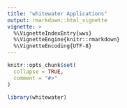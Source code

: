 ```yaml
---
title: "whitewater Applications"
output: rmarkdown::html_vignette
vignette: >
  %\VignetteIndexEntry{wws}
  %\VignetteEngine{knitr::rmarkdown}
  %\VignetteEncoding{UTF-8}
---
```


```r
knitr::opts_chunk$set(
  collapse = TRUE,
  comment = "#>"
)
```

```r
library(whitewater)
```

